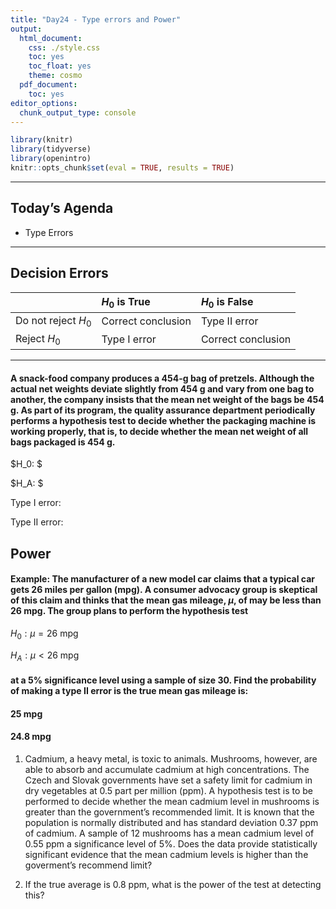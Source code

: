 ```yaml
---
title: "Day24 - Type errors and Power"
output:
  html_document:
    css: ./style.css
    toc: yes
    toc_float: yes
    theme: cosmo
  pdf_document:
    toc: yes
editor_options:
  chunk_output_type: console
---
```


```r
library(knitr)
library(tidyverse)
library(openintro)
knitr::opts_chunk$set(eval = TRUE, results = TRUE)
```

------------------------------------------------------------------------

## Today's Agenda

-   Type Errors

------------------------------------------------------------------------

## Decision Errors


| |$H_0$ is True | $H_0$ is False |
|:--|:--|:--|
|Do not reject $H_0$ | Correct conclusion | Type II error
|Reject $H_0$ | Type I error | Correct conclusion |

------------------------------------------------------------------------

#### A snack-food company produces a 454-g bag of pretzels. Although the actual net weights deviate slightly from $454$ g and vary from one bag to another, the company insists that the mean net weight of the bags be $454$ g. As part of its program, the quality assurance department periodically performs a hypothesis test to decide whether the packaging machine is working properly, that is, to decide whether the mean net weight of all bags packaged is $454$ g.

$H_0: $

$H_A: $

Type I error:

Type II error: 

## Power 

#### **Example:** The manufacturer of a new model car claims that a typical car gets 26 miles per gallon (mpg). A consumer advocacy group is skeptical of this claim and thinks that the mean gas mileage, $\mu$, of may be less than 26 mpg. The group plans to perform the hypothesis test

$H_0: \mu = 26$ mpg

$H_A: \mu < 26$ mpg

#### at a $5 \%$ significance level using a sample of size 30. Find the probability of making a type II error is the true mean gas mileage is: 

#### $25$ mpg

#### $24.8$ mpg

1. Cadmium, a heavy metal, is toxic to animals. Mushrooms, however, are able to absorb and accumulate cadmium at high concentrations. The Czech and Slovak governments have set a safety limit for cadmium in dry vegetables at $0.5$ part per million (ppm). A hypothesis test is to be performed to decide whether the mean cadmium level in mushrooms is greater than the government’s recommended limit. It is known that the population is normally distributed and has standard deviation $0.37$ ppm of cadmium. A sample of $12$ mushrooms has a mean cadmium level of $0.55$ ppm a significance level of $5 \%$. Does the data provide statistically significant evidence that the mean cadmium levels is higher than the goverment's recommend limit?

2. If the true average is $0.8$ ppm, what is the power of the test at detecting this?


